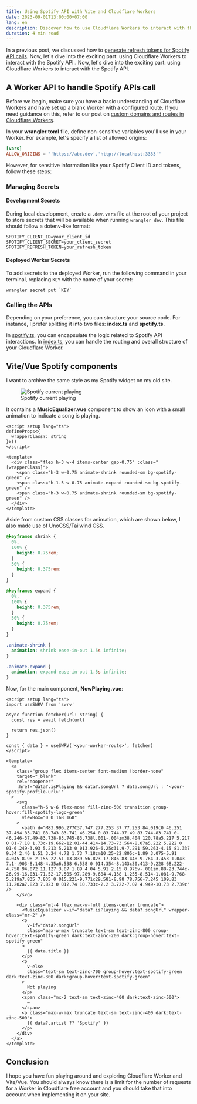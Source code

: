 ```yaml
---
title: Using Spotify API with Vite and Cloudflare Workers
date: 2023-09-01T13:00:00+07:00
lang: en
description: Discover how to use Cloudflare Workers to interact with the Spotify API and display your current playing song on your website. Explore how to use Vite and Vue to create a Spotify widget with animation and style.
duration: 4 min read
---
```


In a previous post, we discussed how to [generate refresh tokens for Spotify API calls](/posts/spotify-refresh-token). Now, let's dive into the exciting part: using Cloudflare Workers to interact with the Spotify API.. Now, let's dive into the exciting part: using Cloudflare Workers to interact with the Spotify API.

## A Worker API to handle Spotify APIs call

Before we begin, make sure you have a basic understanding of Cloudflare Workers and have set up a blank Worker with a configured route. If you need guidance on this, refer to our post on [custom domains and routes in Cloudflare Workers](/posts/custom-domains-and-routes-in-cloudflare-workers).

In your **wrangler.toml** file, define non-sensitive variables you'll use in your Worker. For example, let's specify a list of allowed origins:

```toml
[vars]
ALLOW_ORIGINS = "'https://abc.dev','http://localhost:3333'"
```

However, for sensitive information like your Spotify Client ID and tokens, follow these steps:

### Managing Secrets

#### Development Secrets

During local development, create a `.dev.vars` file at the root of your project to store secrets that will be available when running `wrangler dev`. This file should follow a dotenv-like format:

```
SPOTIFY_CLIENT_ID=your_client_id
SPOTIFY_CLIENT_SECRET=your_client_secret
SPOTIFY_REFRESH_TOKEN=your_refresh_token
```

#### Deployed Worker Secrets

To add secrets to the deployed Worker, run the following command in your terminal, replacing `KEY` with the name of your secret:

```shell
wrangler secret put `KEY`
```

### Calling the APIs

Depending on your preference, you can structure your source code. For instance, I prefer splitting it into two files: **index.ts** and **spotify.ts**.

In [<span class="i-ph-file-ts" /> spotify.ts](https://github.com/vinhphm/spotify-worker/blob/main/src/spotify.ts), you can encapsulate the logic related to Spotify API interactions. In [<span class="i-ph-file-ts" /> index.ts](https://github.com/vinhphm/spotify-worker/blob/main/src/index.ts), you can handle the routing and overall structure of your Cloudflare Worker.

## Vite/Vue Spotify components

I want to archive the same style as my Spotify widget on my old site.

<figure ckass="pt-5">
  <img src={spotifyCurrentPlaying.src} alt="Spotify current playing" class="shadow rounded-lg" />
  <figcaption class="important-mt2 text-center">
    Spotify current playing
  </figcaption>
</figure>

It contains a **MusicEqualizer.vue** component to show an icon with a small animation to indicate a song is playing.

```vue
<script setup lang="ts">
defineProps<{
  wrapperClass?: string
}>()
</script>

<template>
  <div class="flex h-3 w-4 items-center gap-0.75" :class="[wrapperClass]">
    <span class="h-3 w-0.75 animate-shrink rounded-sm bg-spotify-green" />
    <span class="h-1.5 w-0.75 animate-expand rounded-sm bg-spotify-green" />
    <span class="h-3 w-0.75 animate-shrink rounded-sm bg-spotify-green" />
  </div>
</template>
```

Aside from custom CSS classes for animation, which are shown below, I also made use of UnoCSS/Tailwind CSS.

```css
@keyframes shrink {
  0%,
  100% {
    height: 0.75rem;
  }
  50% {
    height: 0.375rem;
  }
}

@keyframes expand {
  0%,
  100% {
    height: 0.375rem;
  }
  50% {
    height: 0.75rem;
  }
}

.animate-shrink {
  animation: shrink ease-in-out 1.5s infinite;
}

.animate-expand {
  animation: expand ease-in-out 1.5s infinite;
}
```

Now, for the main component, **NowPlaying.vue**:

```vue
<script setup lang="ts">
import useSWRV from 'swrv'

async function fetcher(url: string) {
  const res = await fetch(url)

  return res.json()
}

const { data } = useSWRV('<your-worker-route>', fetcher)
</script>

<template>
  <a
    class="group flex items-center font-medium !border-none"
    target="_blank"
    rel="noopener"
    :href="data?.isPlaying && data?.songUrl ? data.songUrl : '<your-spotify-profile-url>'"
  >
    <svg
      class="h-6 w-6 flex-none fill-zinc-500 transition group-hover:fill-spotify-logo-green"
      viewBox="0 0 168 168"
    >
      <path d="M83.996.277C37.747.277.253 37.77.253 84.019c0 46.251 37.494 83.741 83.743 83.741 46.254 0 83.744-37.49 83.744-83.741 0-46.246-37.49-83.738-83.745-83.738l.001-.004zm38.404 120.78a5.217 5.217 0 01-7.18 1.73c-19.662-12.01-44.414-14.73-73.564-8.07a5.222 5.222 0 01-6.249-3.93 5.213 5.213 0 013.926-6.25c31.9-7.291 59.263-4.15 81.337 9.34 2.46 1.51 3.24 4.72 1.73 7.18zm10.25-22.805c-1.89 3.075-5.91 4.045-8.98 2.155-22.51-13.839-56.823-17.846-83.448-9.764-3.453 1.043-7.1-.903-8.148-4.35a6.538 6.538 0 014.354-8.143c30.413-9.228 68.222-4.758 94.072 11.127 3.07 1.89 4.04 5.91 2.15 8.976v-.001zm.88-23.744c-26.99-16.031-71.52-17.505-97.289-9.684-4.138 1.255-8.514-1.081-9.768-5.219a7.835 7.835 0 015.221-9.771c29.581-8.98 78.756-7.245 109.83 11.202a7.823 7.823 0 012.74 10.733c-2.2 3.722-7.02 4.949-10.73 2.739z" />
    </svg>

    <div class="ml-4 flex max-w-full items-center truncate">
      <MusicEqualizer v-if="data?.isPlaying && data?.songUrl" wrapper-class="mr-2" />
      <p
        v-if="data?.songUrl"
        class="max-w-max truncate text-sm text-zinc-800 group-hover:text-spotify-green dark:text-zinc-200 dark:group-hover:text-spotify-green"
      >
        {{ data.title }}
      </p>
      <p
        v-else
        class="text-sm text-zinc-700 group-hover:text-spotify-green dark:text-zinc-300 dark:group-hover:text-spotify-green"
      >
        Not playing
      </p>
      <span class="mx-2 text-sm text-zinc-400 dark:text-zinc-500">
        –
      </span>
      <p class="max-w-max truncate text-sm text-zinc-400 dark:text-zinc-500">
        {{ data?.artist ?? 'Spotify' }}
      </p>
    </div>
  </a>
</template>
```

## Conclusion

I hope you have fun playing around and exploring Cloudflare Worker and Vite/Vue. You should always know there is a limit for the number of requests for a Worker in Cloudflare free account and you should take that into account when implementing it on your site.
